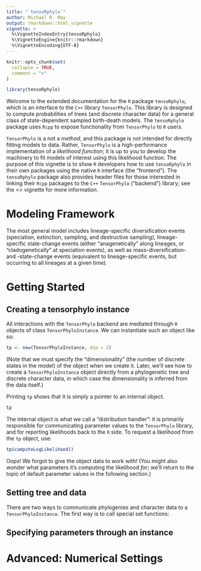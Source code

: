 ```yaml
---
title: "`tensoRphylo`"
author: Michael R. May
output: rmarkdown::html_vignette
vignette: >
  %\VignetteIndexEntry{tensoRphylo}
  %\VignetteEngine{knitr::rmarkdown}
  %\VignetteEncoding{UTF-8}
---
```


```r
knitr::opts_chunk$set(
  collapse = TRUE,
  comment = ">"
)
```

```r
library(tensoRphylo)
```

Welcome to the extended documentation for the `R` package `tensoRphylo`, which is an interface to the `C++` library `TensorPhylo`.
This library is designed to compute probabilities of trees (and discrete character data) for a general class of state-dependent sampled birth-death models.
The `tensoRphylo` package uses `Rcpp` to expose functionality from `TensorPhylo` to `R` users.

`TensorPhylo` is a not a _method_, and this package is not intended for directly fitting models to data.
Rather, `TensorPhylo` is a high-performance implementation of a _likelihood function_; it is up to you to develop the machinery to fit models of interest using this likelihood function.
The purpose of this vignette is to show `R` developers how to use `tensoRphylo` in their own packages using the native `R` interface (the "frontend").
The `tensoRphylo` package also provides header files for those interested in linking their `Rcpp` packages to the `C++` `TensorPhylo` ("backend") library; see the <> vignette for more information.

# Modeling Framework

The most general model includes lineage-specific diversification events (speciation, extinction, sampling, and destructive sampling), lineage-specific state-change events (either "anagenetically" along lineages, or "cladogenetically" at speciation events), as well as mass-diversification- and -state-change events (equivalent to lineage-specific events, but occurring to all lineages at a given time).

# Getting Started

## Creating a tensorphylo instance

All interactions with the `TensorPhylo` backend are mediated through `R` objects of class `TensorPhyloInstance`.
We can instantiate such an object like so:
```r
tp <- new(TensorPhyloInstance, dim = 2)
```
(Note that we must specify the "dimensionality" (the number of discrete states in the model) of the object when we create it.
Later, we'll see how to create a `TensorPhyloInstance` object directly from a phylogenetic tree and discrete character data, in which case the dimensionality is inferred from the data itself.)

Printing `tp` shows that it is simply a pointer to an internal object.
```r
tp
```
The internal object is what we call a "distribution handler": it is primarily responsible for communicating parameter values to the `TensorPhylo` library, and for reporting likelihoods back to the `R` side.
To request a likelihood from the `tp` object, use:
```r
tp$computeLogLikelihood()
```
Oops! We forgot to give the object data to work with!
(You might also wonder what parameters it's computing the likelihood _for_; we'll return to the topic of default parameter values in the following section.)

## Setting tree and data

There are two ways to communicate phylogenies and character data to a `TensorPhyloInstance`.
The first way is to call special set functions:

## Specifying parameters through an instance


# Advanced: Numerical Settings






